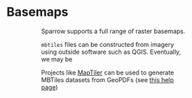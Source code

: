 
# Basemaps

<Figure src="/docs/basemaps/new-tile-layer.png" width={400} />
<Figure src="/docs/basemaps/tile-layer-selector.png" width={400} />

Sparrow supports a full range of raster basemaps.

`mbtiles` files can be constructed from imagery using outside software such as QGIS.
Eventually, we may be 

Projects like [MapTiler](https://www.maptiler.com/s) can be used to generate MBTiles datasets from GeoPDFs (see [this help page](https://support.maptiler.com/i62-geospatial-pdf))
